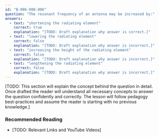 ```yaml
---
id: "B-006-008-006"
question: "The resonant frequency of an antenna may be increased by:"
answers:
  - text: "shortening the radiating element"
    correct: true
    explanation: "[TODO: Draft explanation why answer is correct.]"
  - text: "lowering the radiating element"
    correct: false
    explanation: "[TODO: Draft explanation why answer is incorrect.]"
  - text: "increasing the height of the radiating element"
    correct: false
    explanation: "[TODO: Draft explanation why answer is incorrect.]"
  - text: "lengthening the radiating element"
    correct: false
    explanation: "[TODO: Draft explanation why answer is incorrect.]"
---
```


[TODO: This section will explain the concept behind the question in detail. Once drafted the reader will understand all necessary concepts to answer the question confidently and correctly. The lesson will follow pedagogy best-practices and assume the reader is starting with no previous knowledge.]

### Recommended Reading

- [TODO: Relevant Links and YouTube Videos]
